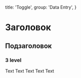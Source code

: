 
  title: 'Toggle',
  group: 'Data Entry',
}

# Заголовок
## Подзаголовок
### 3 level
Text Text Text Text Text


